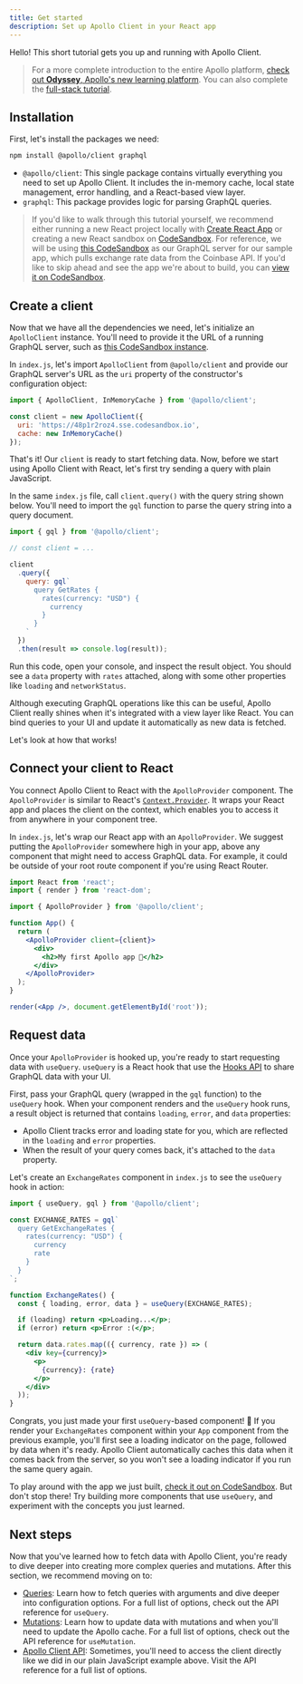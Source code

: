 ```yaml
---
title: Get started
description: Set up Apollo Client in your React app
---
```


Hello! This short tutorial gets you up and running with Apollo Client.

> For a more complete introduction to the entire Apollo platform, [check out **Odyssey**, Apollo's new learning platform](https://odyssey.apollographql.com?utm_source=apollo_docs&utm_medium=referral). You can also complete the [full-stack tutorial](https://www.apollographql.com/docs/tutorial/introduction/).

## Installation

First, let's install the packages we need:

```bash
npm install @apollo/client graphql
```

- `@apollo/client`: This single package contains virtually everything you need to set up Apollo Client. It includes the in-memory cache, local state management, error handling, and a React-based view layer.
- `graphql`: This package provides logic for parsing GraphQL queries.

> If you'd like to walk through this tutorial yourself, we recommend either running a new React project locally with [Create React App](https://create-react-app.dev/) or creating a new React sandbox on [CodeSandbox](https://codesandbox.io/). For reference, we will be using [this CodeSandbox](https://codesandbox.io/s/practical-snyder-48p1r2roz4) as our GraphQL server for our sample app, which pulls exchange rate data from the Coinbase API. If you'd like to skip ahead and see the app we're about to build, you can [view it on CodeSandbox](https://codesandbox.io/s/get-started-coinbase-client-73r10).

## Create a client

Now that we have all the dependencies we need, let's initialize an `ApolloClient` instance. You'll need to provide it the URL of a running GraphQL server, such as [this CodeSandbox instance](https://codesandbox.io/s/practical-snyder-48p1r2roz4).

In `index.js`, let's import `ApolloClient` from `@apollo/client` and provide our GraphQL server's URL as the `uri` property of the constructor's configuration object:

```js:title=index.js
import { ApolloClient, InMemoryCache } from '@apollo/client';

const client = new ApolloClient({
  uri: 'https://48p1r2roz4.sse.codesandbox.io',
  cache: new InMemoryCache()
});
```

That's it! Our `client` is ready to start fetching data. Now, before we start using Apollo Client with React, let's first try sending a query with plain JavaScript.

In the same `index.js` file, call `client.query()` with the query string shown below. You'll need to import the `gql` function to parse the query string into a query document.

```js:title=index.js
import { gql } from '@apollo/client';

// const client = ...

client
  .query({
    query: gql`
      query GetRates {
        rates(currency: "USD") {
          currency
        }
      }
    `
  })
  .then(result => console.log(result));
```

Run this code, open your console, and inspect the result object. You should see a `data` property with `rates` attached, along with some other properties like `loading` and `networkStatus`.

Although executing GraphQL operations like this can be useful, Apollo Client really shines when it's integrated with a view layer like React. You can bind queries to your UI and update it automatically as new data is fetched.

Let's look at how that works!

## Connect your client to React

You connect Apollo Client to React with the `ApolloProvider` component. The `ApolloProvider` is similar to React's [`Context.Provider`](https://reactjs.org/docs/context.html#contextprovider). It wraps your React app and places the client on the context, which enables you to access it from anywhere in your component tree.

In `index.js`, let's wrap our React app with an `ApolloProvider`. We suggest putting the `ApolloProvider` somewhere high in your app, above any component that might need to access GraphQL data. For example, it could be outside of your root route component if you're using React Router.

```jsx
import React from 'react';
import { render } from 'react-dom';

import { ApolloProvider } from '@apollo/client';

function App() {
  return (
    <ApolloProvider client={client}>
      <div>
        <h2>My first Apollo app 🚀</h2>
      </div>
    </ApolloProvider>
  );
}

render(<App />, document.getElementById('root'));
```

## Request data

Once your `ApolloProvider` is hooked up, you're ready to start requesting data with `useQuery`. `useQuery` is a React hook that use the [Hooks API](https://reactjs.org/docs/hooks-intro.html) to share GraphQL data with your UI.

First, pass your GraphQL query (wrapped in the `gql` function) to the `useQuery` hook. When your component renders and the `useQuery` hook runs, a result object is returned that contains `loading`, `error`, and `data` properties:

* Apollo Client tracks error and loading state for you, which are reflected in the `loading` and `error` properties.
* When the result of your query comes back, it's attached to the `data` property.

Let's create an `ExchangeRates` component in `index.js` to see the `useQuery` hook in action:

```jsx
import { useQuery, gql } from '@apollo/client';

const EXCHANGE_RATES = gql`
  query GetExchangeRates {
    rates(currency: "USD") {
      currency
      rate
    }
  }
`;

function ExchangeRates() {
  const { loading, error, data } = useQuery(EXCHANGE_RATES);

  if (loading) return <p>Loading...</p>;
  if (error) return <p>Error :(</p>;

  return data.rates.map(({ currency, rate }) => (
    <div key={currency}>
      <p>
        {currency}: {rate}
      </p>
    </div>
  ));
}
```

Congrats, you just made your first `useQuery`-based component! 🎉 If you render your `ExchangeRates` component within your `App` component from the previous example, you'll first see a loading indicator on the page, followed by data when it's ready. Apollo Client automatically caches this data when it comes back from the server, so you won't see a loading indicator if you run the same query again.

To play around with the app we just built, [check it out on CodeSandbox](https://codesandbox.io/s/get-started-coinbase-client-73r10). But don't stop there! Try building more components that use `useQuery`, and experiment with the concepts you just learned.

## Next steps

Now that you've learned how to fetch data with Apollo Client, you're ready to dive deeper into creating more complex queries and mutations. After this section, we recommend moving on to:

- [Queries](data/queries/): Learn how to fetch queries with arguments and dive deeper into configuration options. For a full list of options, check out the API reference for `useQuery`.
- [Mutations](data/mutations/): Learn how to update data with mutations and when you'll need to update the Apollo cache. For a full list of options, check out the API reference for `useMutation`.
- [Apollo Client API](api/core/ApolloClient/): Sometimes, you'll need to access the client directly like we did in our plain JavaScript example above. Visit the API reference for a full list of options.
